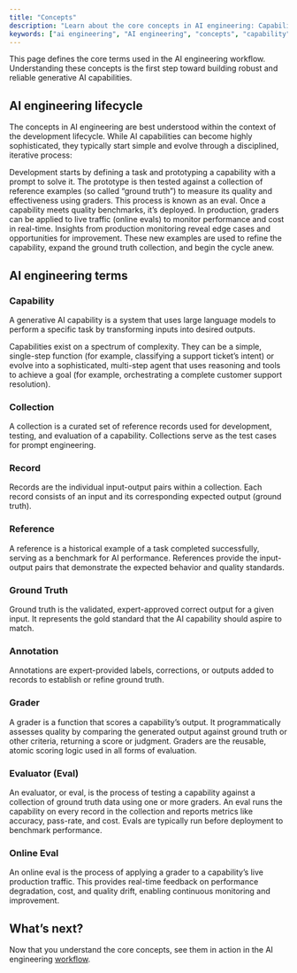 ```yaml
---
title: "Concepts"
description: "Learn about the core concepts in AI engineering: Capabilities, Collections, Graders, Evals, and more."
keywords: ["ai engineering", "AI engineering", "concepts", "capability", "grader", "eval"]
---
```



This page defines the core terms used in the AI engineering workflow. Understanding these concepts is the first step toward building robust and reliable generative AI capabilities.

## AI engineering lifecycle

The concepts in AI engineering are best understood within the context of the development lifecycle. While AI capabilities can become highly sophisticated, they typically start simple and evolve through a disciplined, iterative process:

<Steps>
  <Step title="Prototype a capability">
    Development starts by defining a task and prototyping a <Tooltip tip={definitions.Capability}>capability</Tooltip> with a prompt to solve it.
  </Step>
  <Step title="Evaluate with ground truth">
    The prototype is then tested against a <Tooltip tip={definitions.Collection}>collection</Tooltip> of reference examples (so called “<Tooltip tip={definitions.GroundTruth}>ground truth</Tooltip>”) to measure its quality and effectiveness using <Tooltip tip={definitions.Grader}>graders</Tooltip>. This process is known as an <Tooltip tip={definitions.Eval}>eval</Tooltip>.
  </Step>
  <Step title="Observe in production">
    Once a capability meets quality benchmarks, it’s deployed. In production, graders can be applied to live traffic (<Tooltip tip={definitions.OnlineEval}>online evals</Tooltip>) to monitor performance and cost in real-time.
  </Step>
  <Step title="Iterate with new insights">
    Insights from production monitoring reveal edge cases and opportunities for improvement. These new examples are used to refine the capability, expand the ground truth collection, and begin the cycle anew.
  </Step>
</Steps>

## AI engineering terms

### Capability

A generative AI capability is a system that uses large language models to perform a specific task by transforming inputs into desired outputs.

Capabilities exist on a spectrum of complexity. They can be a simple, single-step function (for example, classifying a support ticket’s intent) or evolve into a sophisticated, multi-step agent that uses reasoning and tools to achieve a goal (for example, orchestrating a complete customer support resolution).

### Collection

A collection is a curated set of reference records used for development, testing, and evaluation of a capability. Collections serve as the test cases for prompt engineering.

### Record

Records are the individual input-output pairs within a collection. Each record consists of an input and its corresponding expected output (ground truth).

### Reference

A reference is a historical example of a task completed successfully, serving as a benchmark for AI performance. References provide the input-output pairs that demonstrate the expected behavior and quality standards.

### Ground Truth

Ground truth is the validated, expert-approved correct output for a given input. It represents the gold standard that the AI capability should aspire to match.

### Annotation

Annotations are expert-provided labels, corrections, or outputs added to records to establish or refine ground truth.

### Grader

A grader is a function that scores a capability’s output. It programmatically assesses quality by comparing the generated output against ground truth or other criteria, returning a score or judgment. Graders are the reusable, atomic scoring logic used in all forms of evaluation.

### Evaluator (Eval)

An evaluator, or eval, is the process of testing a capability against a collection of ground truth data using one or more graders. An eval runs the capability on every record in the collection and reports metrics like accuracy, pass-rate, and cost. Evals are typically run before deployment to benchmark performance.

### Online Eval

An online eval is the process of applying a grader to a capability’s live production traffic. This provides real-time feedback on performance degradation, cost, and quality drift, enabling continuous monitoring and improvement.

## What’s next?

Now that you understand the core concepts, see them in action in the AI engineering [workflow](/ai-engineering/quickstart).